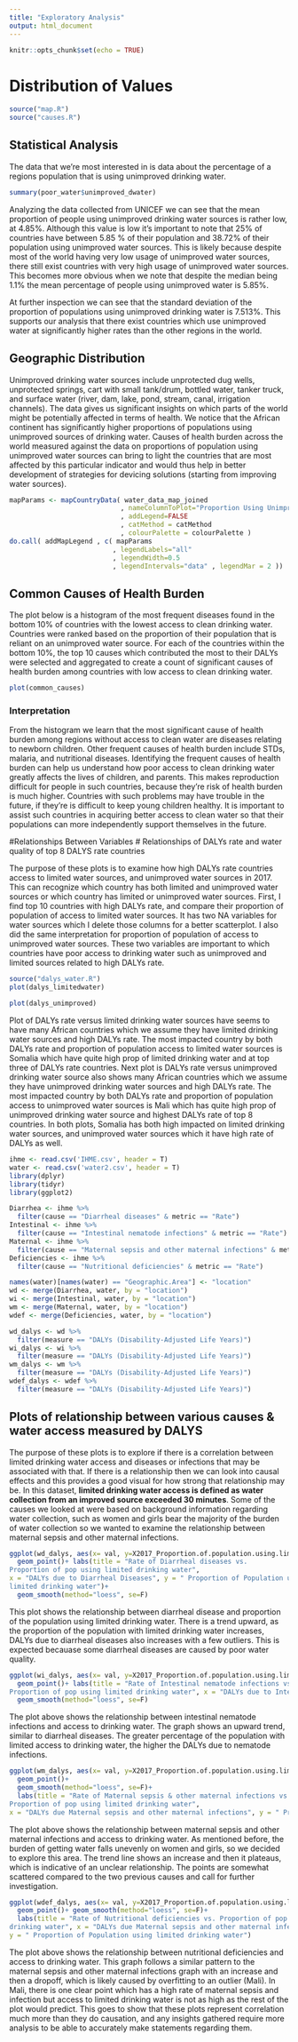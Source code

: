 ```yaml
---
title: "Exploratory Analysis"
output: html_document
---
```


```r
knitr::opts_chunk$set(echo = TRUE)
```
# Distribution of Values

```r
source("map.R")
source("causes.R")
```

## Statistical Analysis
The data that we’re most interested in is data about the percentage of a regions population that is using unimproved drinking water. 

```r
summary(poor_water$unimproved_dwater)
```

Analyzing the data collected from UNICEF we can see that the mean proportion of people using unimproved drinking water sources is rather low, at 4.85%. Although this value is low it’s important to note that 25% of countries have between 5.85 % of their population and 38.72% of their population using unimproved water sources. This is likely because despite most of the world having very low usage of unimproved water sources, there still exist countries with very high usage of unimproved water sources. This becomes more obvious when we note that despite the median being 1.1% the mean percentage of people using unimproved water is 5.85%. 

At further inspection we can see that the standard deviation of the proportion of populations using unimproved drinking water is 7.513%. This supports our analysis that there exist countries which use unimproved water at significantly higher rates than the other regions in the world. 

## Geographic Distribution 

Unimproved drinking water sources include unprotected dug wells, unprotected springs, cart with small tank/drum, bottled water, tanker truck, and surface water (river, dam, lake, pond, stream, canal, irrigation channels). The data gives us significant insights on which parts of the world might be potentially affected in terms of health. We notice that the African continent has significantly higher proportions of populations using unimproved sources of drinking water. Causes of health burden across the world measured against the data on proportions of population using unimproved water sources can bring to light the countries that are most affected by this particular indicator and would thus help in better development of strategies for devicing solutions (starting from improving water sources).

```r
mapParams <- mapCountryData( water_data_map_joined
                            , nameColumnToPlot="Proportion Using Unimproved Sources of Drinking Water"
                            , addLegend=FALSE
                            , catMethod = catMethod
                            , colourPalette = colourPalette )
do.call( addMapLegend , c( mapParams
                          , legendLabels="all"
                          , legendWidth=0.5
                          , legendIntervals="data" , legendMar = 2 ))
```

## Common Causes of Health Burden 

The plot below is a histogram of the most frequent diseases found in the bottom 10% of countries with the lowest access to clean drinking water. Countries were ranked based on the proportion of their population that is reliant on an unimproved water source. For each of the countries within the bottom 10%, the top 10 causes which contributed the most to their DALYs were selected and aggregated to create a count of significant causes of health burden among countries with low access to clean drinking water. 
```r
plot(common_causes)
```

### Interpretation
From the histogram we learn that the most significant cause of health burden among regions without access to clean water are diseases relating to newborn children. Other frequent causes of health burden include STDs, malaria, and nutritional diseases. Identifying the frequent causes of health burden can help us understand how poor access to clean drinking water greatly affects the lives of children, and parents. This makes reproduction difficult for people in such countries, because they’re risk of health burden is much higher.  Countries with such problems may have trouble in the future, if they’re is difficult to keep young children healthy. It is important to assist such countries in acquiring better access to clean water so that their populations can more independently support themselves in the future. 

#Relationships Between Variables 
# Relationships of DALYs rate and water quality of top 8 DALYS rate countries

The purpose of these plots is to examine how high DALYs rate countries access to limited water sources, and unimproved water sources in 2017. This can recognize which country has both limited and unimproved water sources or which country has limited or unimproved water sources. First, I find top 10 countries with high DALYs rate, and compare their proportion of population of access to limited water sources. It has two NA variables for water sources which I delete those columns for a better scatterplot. I also did the same interpretation for proportion of population of access to unimproved water sources. These two variables are important to which countries have poor access to drinking water such as unimproved and limited sources related to high DALYs rate.
```r
source("dalys_water.R")
plot(dalys_limitedwater)

plot(dalys_unimproved)
```

Plot of DALYs rate versus limited drinking water sources have seems to have many African countries which we assume they have limited drinking water sources and high DALYs rate. The most impacted country by both DALYs rate and proportion of population access to limited water sources is Somalia which have quite high prop of limited drinking water and at top three of DALYs rate countries. 
Next plot is DALYs rate versus unimproved drinking water source also shows many African countries which we assume they have unimproved drinking water sources and high DALYs rate. The most impacted country by both DALYs rate and proportion of population access to unimproved water sources is Mali which has quite high prop of unimproved drinking water source and highest DALYs rate of top 8 countries.
In both plots, Somalia has both high impacted on limited drinking water sources, and unimproved water sources which it have high rate of DALYs as well. 



```r
ihme <- read.csv('IHME.csv', header = T)
water <- read.csv('water2.csv', header = T)
library(dplyr)
library(tidyr)
library(ggplot2)
```

```r
Diarrhea <- ihme %>% 
  filter(cause == "Diarrheal diseases" & metric == "Rate")
Intestinal <- ihme %>% 
  filter(cause == "Intestinal nematode infections" & metric == "Rate")
Maternal <- ihme %>% 
  filter(cause == "Maternal sepsis and other maternal infections" & metric == "Rate")
Deficiencies <- ihme %>% 
  filter(cause == "Nutritional deficiencies" & metric == "Rate")

names(water)[names(water) == "Geographic.Area"] <- "location"
wd <- merge(Diarrhea, water, by = "location")
wi <- merge(Intestinal, water, by = "location")
wm <- merge(Maternal, water, by = "location")
wdef <- merge(Deficiencies, water, by = "location")

wd_dalys <- wd %>% 
  filter(measure == "DALYs (Disability-Adjusted Life Years)")
wi_dalys <- wi %>% 
  filter(measure == "DALYs (Disability-Adjusted Life Years)")
wm_dalys <- wm %>% 
  filter(measure == "DALYs (Disability-Adjusted Life Years)")
wdef_dalys <- wdef %>% 
  filter(measure == "DALYs (Disability-Adjusted Life Years)")
```

## Plots of relationship between various causes & water access measured by DALYS

The purpose of these plots is to explore if there is a correlation between
limited drinking water access and diseases or infections that may be associated
with that. If there is a relationship then we can look into causal effects and 
this provides a good visual for how strong that relationship may be.
In this dataset, **limited drinking water access is defined as water collection 
from an improved source exceeded 30 minutes**. Some of the causes we looked at 
were based on background information regarding water collection, such as
women and girls bear the majority of the burden of water collection so we wanted
to examine the relationship between maternal sepsis and other maternal 
infections.

```r
ggplot(wd_dalys, aes(x= val, y=X2017_Proportion.of.population.using.limited.drinking.water.services)) + 
  geom_point()+ labs(title = "Rate of Diarrheal diseases vs. 
Proportion of pop using limited drinking water",
x = "DALYs due to Diarrheal Diseases", y = " Proportion of Population using 
limited drinking water")+
  geom_smooth(method="loess", se=F)
```

This plot shows the relationship between diarrheal disease and proportion of the
population using limited drinking water. There is a trend upward, as the proportion
of the population with limited drinking water increases, DALYs due to diarrheal
diseases also increases with a few outliers. This is expected becauase some 
diarrheal diseases are caused by poor water quality.

```r
ggplot(wi_dalys, aes(x= val, y=X2017_Proportion.of.population.using.limited.drinking.water.services)) + 
  geom_point()+ labs(title = "Rate of Intestinal nematode infections vs. 
Proportion of pop using limited drinking water", x = "DALYs due to Intestinal nematode infections", y = " Proportion of Population using limited drinking water")+
  geom_smooth(method="loess", se=F)
```

The plot above shows the relationship between intestinal nematode infections
and access to drinking water. The graph shows an upward trend, similar to 
diarrheal diseases. The greater percentage of the population with limited access
to drinking water, the higher the DALYs due to nematode infections. 

```r
ggplot(wm_dalys, aes(x= val, y=X2017_Proportion.of.population.using.limited.drinking.water.services)) + 
  geom_point()+
  geom_smooth(method="loess", se=F)+
  labs(title = "Rate of Maternal sepsis & other maternal infections vs. 
Proportion of pop using limited drinking water", 
x = "DALYs due Maternal sepsis and other maternal infections", y = " Proportion of Population using limited drinking water")
```

The plot above shows the relationship between maternal sepsis and other maternal
infections and access to drinking water. As mentioned before, the burden of 
getting water falls unevenly on women and girls, so we decided to explore this
area. The trend line shows an increase and then it plateaus, which is indicative
of an unclear relationship. The points are somewhat scattered compared to the 
two previous causes and call for further investigation.

```r
ggplot(wdef_dalys, aes(x= val, y=X2017_Proportion.of.population.using.limited.drinking.water.services)) + 
  geom_point()+ geom_smooth(method="loess", se=F)+
  labs(title = "Rate of Nutritional deficiencies vs. Proportion of pop using limited 
drinking water", x = "DALYs due Maternal sepsis and other maternal infections", 
y = " Proportion of Population using limited drinking water")
```

The plot above shows the relationship between nutritional deficiencies and 
access to drinking water. This graph follows a similar pattern to the maternal 
sepsis and other maternal infections graph with an increase and then a dropoff,
which is likely caused by overfitting to an outlier (Mali). In Mali, there is 
one clear point which has a high rate of maternal sepsis and infection but 
access to limited drinking water is not as high as the rest of the plot would
predict. This goes to show that these plots represent correlation much more than
they do causation, and any insights gathered require more analysis to be able
to accurately make statements regarding them.